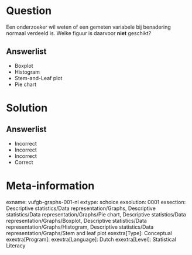 Question
========

Een onderzoeker wil weten of een gemeten variabele bij benadering normaal verdeeld is. Welke figuur is daarvoor **niet** geschikt?
  
Answerlist
----------
* Boxplot
* Histogram
* Stem-and-Leaf plot
* Pie chart

Solution
========

Answerlist
----------
* Incorrect
* Incorrect
* Incorrect
* Correct

Meta-information
================
exname: vufgb-graphs-001-nl
extype: schoice
exsolution: 0001
exsection: Descriptive statistics/Data representation/Graphs, Descriptive statistics/Data representation/Graphs/Pie chart, Descriptive statistics/Data representation/Graphs/Boxplot, Descriptive statistics/Data representation/Graphs/Histogram, Descriptive statistics/Data representation/Graphs/Stem and leaf plot
exextra[Type]: Conceptual
exextra[Program]: 
exextra[Language]: Dutch
exextra[Level]: Statistical Literacy
